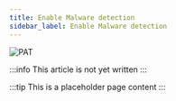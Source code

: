 ```yaml
---
title: Enable Malware detection
sidebar_label: Enable Malware detection
---
```


![PAT](./media/malware.svg)

:::info
This article is not yet written
:::

:::tip
This is a placeholder page content
:::